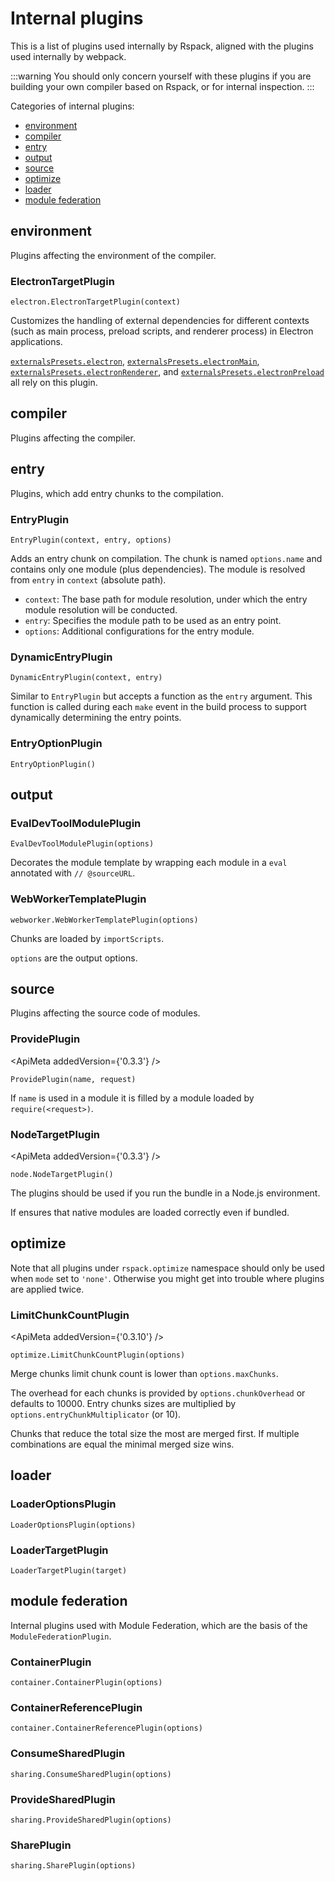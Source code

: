 
<WebpackLicense from="https://webpack.js.org/plugins/internal-plugins/" />

# Internal plugins

This is a list of plugins used internally by Rspack, aligned with the plugins used internally by webpack.

:::warning
You should only concern yourself with these plugins if you are building your own compiler based on Rspack, or for internal inspection.
:::

Categories of internal plugins:

- [environment](#environment)
- [compiler](#compiler)
- [entry](#entry)
- [output](#output)
- [source](#source)
- [optimize](#optimize)
- [loader](#loader)
- [module federation](#module-federation)

## environment

Plugins affecting the environment of the compiler.

### ElectronTargetPlugin

`electron.ElectronTargetPlugin(context)`

Customizes the handling of external dependencies for different contexts (such as main process, preload scripts, and renderer process) in Electron applications.

[`externalsPresets.electron`](/config/externals#electron), [`externalsPresets.electronMain`](/config/externals#electronmain), [`externalsPresets.electronRenderer`](/config/externals#electronrenderer), and [`externalsPresets.electronPreload`](/config/externals#electronpreload) all rely on this plugin.

## compiler

Plugins affecting the compiler.

## entry

Plugins, which add entry chunks to the compilation.

### EntryPlugin

`EntryPlugin(context, entry, options)`

Adds an entry chunk on compilation. The chunk is named `options.name` and contains only one module (plus dependencies). The module is resolved from `entry` in `context` (absolute path).

- `context`: The base path for module resolution, under which the entry module resolution will be conducted.
- `entry`: Specifies the module path to be used as an entry point.
- `options`: Additional configurations for the entry module.

### DynamicEntryPlugin

`DynamicEntryPlugin(context, entry)`

Similar to `EntryPlugin` but accepts a function as the `entry` argument. This function is called during each `make` event in the build process to support dynamically determining the entry points.

### EntryOptionPlugin

`EntryOptionPlugin()`

## output

### EvalDevToolModulePlugin

`EvalDevToolModulePlugin(options)`

Decorates the module template by wrapping each module in a `eval` annotated with `// @sourceURL`.

### WebWorkerTemplatePlugin

`webworker.WebWorkerTemplatePlugin(options)`

Chunks are loaded by `importScripts`.

`options` are the output options.

## source

Plugins affecting the source code of modules.

### ProvidePlugin

<ApiMeta addedVersion={'0.3.3'} />

`ProvidePlugin(name, request)`

If `name` is used in a module it is filled by a module loaded by `require(<request>)`.

### NodeTargetPlugin

<ApiMeta addedVersion={'0.3.3'} />

`node.NodeTargetPlugin()`

The plugins should be used if you run the bundle in a Node.js environment.

If ensures that native modules are loaded correctly even if bundled.

## optimize

Note that all plugins under `rspack.optimize` namespace should only be used when `mode` set to `'none'`. Otherwise you might get into trouble where plugins are applied twice.

### LimitChunkCountPlugin

<ApiMeta addedVersion={'0.3.10'} />

`optimize.LimitChunkCountPlugin(options)`

Merge chunks limit chunk count is lower than `options.maxChunks`.

The overhead for each chunks is provided by `options.chunkOverhead` or defaults to 10000. Entry chunks sizes are multiplied by `options.entryChunkMultiplicator` (or 10).

Chunks that reduce the total size the most are merged first. If multiple combinations are equal the minimal merged size wins.

## loader

### LoaderOptionsPlugin

`LoaderOptionsPlugin(options)`

### LoaderTargetPlugin

`LoaderTargetPlugin(target)`

## module federation

Internal plugins used with Module Federation, which are the basis of the `ModuleFederationPlugin`.

### ContainerPlugin

`container.ContainerPlugin(options)`

### ContainerReferencePlugin

`container.ContainerReferencePlugin(options)`

### ConsumeSharedPlugin

`sharing.ConsumeSharedPlugin(options)`

### ProvideSharedPlugin

`sharing.ProvideSharedPlugin(options)`

### SharePlugin

`sharing.SharePlugin(options)`

